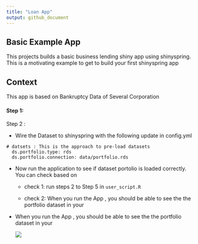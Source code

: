 ```yaml
---
title: "Loan App"
output: github_document
---
```


## Basic Example App

This projects builds a basic business lending shiny app using shinyspring. This is a motivating example to get to build your first shinyspring app

## Context

This app is based on Bankruptcy Data of Several Corporation

#### Step 1:

Step 2 :

-   Wire the Dataset to shinyspring with the following update in config.yml

<!-- -->

    # datsets : This is the approach to pre-load datasets
      ds.portfolio.type: rds
      ds.portfolio.connection: data/portfolio.rds

<!-- -->

-   Now run the application to see if dataset portolio is loaded correctly. You can check based on

    -   check 1: run steps 2 to Step 5 in `user_script.R`

    -   check 2: When you run the App , you should be able to see the the portfolio dataset in your

-   When you run the App , you should be able to see the the portfolio dataset in your

    ![](steps/step2/visualizescreen.PNG)
